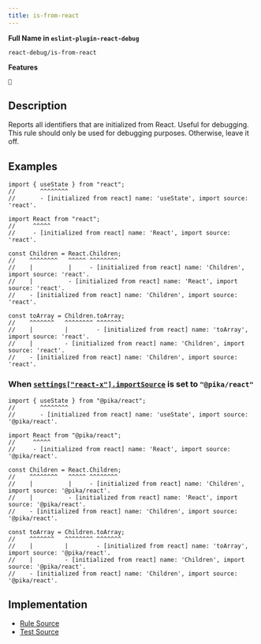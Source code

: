 ```yaml
---
title: is-from-react
---
```


**Full Name in `eslint-plugin-react-debug`**

```plain copy
react-debug/is-from-react
```

**Features**

`🐞`

## Description

Reports all identifiers that are initialized from React. Useful for debugging. This rule should only be used for debugging purposes. Otherwise, leave it off.

## Examples

```tsx
import { useState } from "react";
//       ^^^^^^^^
//       - [initialized from react] name: 'useState', import source: 'react'.
```

```tsx
import React from "react";
//     ^^^^^
//     - [initialized from react] name: 'React', import source: 'react'.

const Children = React.Children;
//    ^^^^^^^^   ^^^^^ ^^^^^^^^
//    |          |     - [initialized from react] name: 'Children', import source: 'react'.
//    |          - [initialized from react] name: 'React', import source: 'react'.
//    - [initialized from react] name: 'Children', import source: 'react'.

const toArray = Children.toArray;
//    ^^^^^^^   ^^^^^^^^ ^^^^^^^
//    |         |        - [initialized from react] name: 'toArray', import source: 'react'.
//    |         - [initialized from react] name: 'Children', import source: 'react'.
//    - [initialized from react] name: 'Children', import source: 'react'.
```

### When [`settings["react-x"].importSource`](https://eslint-react.xyz/docs/configuration#importsource) is set to `"@pika/react"`

```tsx
import { useState } from "@pika/react";
//       ^^^^^^^^
//       - [initialized from react] name: 'useState', import source: '@pika/react'.
```

```tsx
import React from "@pika/react";
//     ^^^^^
//     - [initialized from react] name: 'React', import source: '@pika/react'.

const Children = React.Children;
//    ^^^^^^^^   ^^^^^ ^^^^^^^^
//    |          |     - [initialized from react] name: 'Children', import source: '@pika/react'.
//    |          - [initialized from react] name: 'React', import source: '@pika/react'.
//    - [initialized from react] name: 'Children', import source: '@pika/react'.

const toArray = Children.toArray;
//    ^^^^^^^   ^^^^^^^^ ^^^^^^^
//    |         |        - [initialized from react] name: 'toArray', import source: '@pika/react'.
//    |         - [initialized from react] name: 'Children', import source: '@pika/react'.
//    - [initialized from react] name: 'Children', import source: '@pika/react'.
```

## Implementation

- [Rule Source](https://github.com/Rel1cx/eslint-react/tree/main/packages/plugins/eslint-plugin-react-debug/src/rules/is-from-react.ts)
- [Test Source](https://github.com/Rel1cx/eslint-react/tree/main/packages/plugins/eslint-plugin-react-debug/src/rules/is-from-react.spec.ts)
